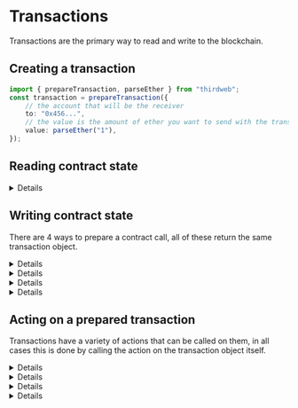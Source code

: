 
# Transactions

Transactions are the primary way to read and write to the blockchain.

## Creating a transaction

```ts
import { prepareTransaction, parseEther } from "thirdweb";
const transaction = prepareTransaction({
	// the account that will be the receiver
	to: "0x456...",
	// the value is the amount of ether you want to send with the transaction
	value: parseEther("1"),
});
```

## Reading contract state

<Details summary='readContract' startExpanded>

You can read contract state directly using the `readContract` function.

```ts
import { readContract } from "thirdweb";

const balance = await readContract({
	//  ^? const balance: bigint
	contract: contract,
	method: "function balanceOf(address) view returns (uint256)",
	params: ["0x123..."],
});
```

</Details>

## Writing contract state

There are 4 ways to prepare a contract call, all of these return the same transaction object.

<Details summary="Method Signature" id='method-signature'>

```ts
import { prepareContractCall, parseEther } from "thirdweb";

const tx = prepareContractCall({
	contract,
	// pass the method signature that you want to call
	method: "function mintTo(address to, uint256 amount)",
	// and the params for that method
	// their types are automatically inferred based on the method signature
	params: ["0x123...", parseEther("100")],
});
```

</Details>

<Details summary="Explicit Contract ABI" id='explicit-abi'>

```ts
import { getContract, prepareContractCall, parseEther } from "thirdweb";

const contract = getContract({
  client,
	chainId,
  // the abi for the contract is defined here
  abi: [
    ...
    {
      name: "mintTo",
      inputs: [
        {
          type: "address",
          name: "to",
        },
        {
          type: "uint256",
          name: "amount",
        },
      ],
      type: "function",
    }
    ...
  ],
});

const tx = prepareContractCall({
  contract,
  // we get auto-completion for all the available functions on the contract ABI
  method: "mintTo",
  // including full type-safety for the params
  params: ["0x123...", parseEther("100")],
});
```

</Details>

<Details summary="ABI snippet" id='abi-snippet'>

```ts
import { prepareContractCall, parseEther } from "thirdweb";

const tx = prepareContractCall({
	contract,
	// Pass a snippet of the ABI for the method you want to call.
	method: {
		name: "mintTo",
		inputs: [
			{
				type: "address",
				name: "to",
			},
			{
				type: "uint256",
				name: "amount",
			},
		],
		type: "function",
	},
	// The Types of `params` are automatically inferred based on the ABI inputs.
	params: ["0x123...", parseEther("100")],
});
```

</Details>

<Details summary="Automatic ABI Resolution" id='automatic-abi-resolution'>

<Callout title="Please note" variant="warning">

This method is convenient, however it is also:

- the least performant at runtime (it has to resolve the ABI of the contract and then match the method name you provide)
- the least type-safe (you lose type safety for your params)

There are cases where you specifically _need_ to be able to resolve methods dynamically at runtime, in which case this method is useful.

</Callout>

```ts
import { prepareContractCall, resolveMethod, parseEther } from "thirdweb";
const tx = prepareContractCall({
	contract,
	// in this case we only pass the name of the method we want to call
	method: resolveMethod("mintTo"),
	// however using this method we lose type safety for our params
	params: ["0x123...", parseEther("100")],
});
```

</Details>

## Acting on a prepared transaction

Transactions have a variety of actions that can be called on them, in all cases this is done by calling the action on the transaction object itself.

<Details summary='estimateGas'>

Estimating gas cost for a transaction

```ts
import { estimateGas } from "thirdweb";

const gasEstimate = await estimateGas({ transaction });
```

</Details>

<Details summary='sendTransaction'>

Send the prepared transaction to the blockchain. Sending a transaction requires a wallet.

See [Wallets](/typescript/v5/wallets) for more information on how to create a wallet.

```ts
import { sendTransaction } from "thirdweb";
import { privateKeyWallet } from "thirdweb/wallets";

const wallet = privateKeyWallet({ client });

const transactionResult = await sendTransaction({
	transaction,
	wallet,
});
```

</Details>

<Details summary="waitForReceipt">

Wait for a transaction to be mined and get the transaction receipt.

```ts
import { waitForReceipt } from "thirdweb";

const wallet = privateKeyWallet({ client });

const transactionResult = await sendTransaction({
	transaction,
	wallet,
});

const receipt = await waitForReceipt(transactionResult);
```

</Details>

<Details summary='simulateTransaction'>

Simulate a transaction to see if it would be successful.

```ts
import { prepareContractCall, simulateTransaction } from "thirdweb";

const tx = prepareContractCall({
	contract,
	method: "function balanceOf(address) view returns (uint256)",
	params: ["0x123..."],
});

const result = await simulateTransaction(tx);
```

</Details>
